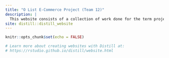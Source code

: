 ```yaml
---
title: "O List E-Commerce Project (Team 12)"
description: |
  This website consists of a collection of work done for the term project as part of the ISSS608 Visual Analytics and Applications curriculum.
site: distill::distill_website
---
```


```r
knitr::opts_chunk$set(echo = FALSE)

# Learn more about creating websites with Distill at:
# https://rstudio.github.io/distill/website.html

```

